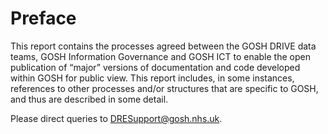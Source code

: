 # Preface {.unnumbered}

This report contains the processes agreed between the GOSH DRIVE data teams, GOSH Information Governance and GOSH ICT to enable the open publication of "major" versions of documentation and code developed within GOSH for public view. This report includes, in some instances, references to other processes and/or structures that are specific to GOSH, and thus are described in some detail.

Please direct queries to [DRESupport\@gosh.nhs.uk](mailto:DRESupport@gosh.nhs.uk){.email}.
